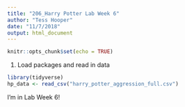 ```yaml
---
title: "206_Harry Potter Lab Week 6"
author: "Tess Hooper"
date: "11/7/2018"
output: html_document
---
```


```r
knitr::opts_chunk$set(echo = TRUE)
```

1. Load packages and read in data

```r

library(tidyverse)
hp_data <- read_csv("harry_potter_aggression_full.csv")

```

I'm in Lab Week 6!